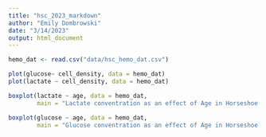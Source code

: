 ```yaml
---
title: "hsc_2023_markdown"
author: "Emily Dombrowski"
date: "3/14/2023"
output: html_document
---
```


```r

hemo_dat <- read.csv("data/hsc_hemo_dat.csv")

```

```r

plot(glucose~ cell_density, data = hemo_dat)
plot(lactate ~ cell_density, data = hemo_dat)

```

```r

boxplot(lactate ~ age, data = hemo_dat,
        main = "Lactate conventration as an effect of Age in Horseshoe Crabs")

```

```r
boxplot(glucose ~ age, data = hemo_dat,
        main = "Glucose conventration as an effect of Age in Horseshoe Crabs")

```

